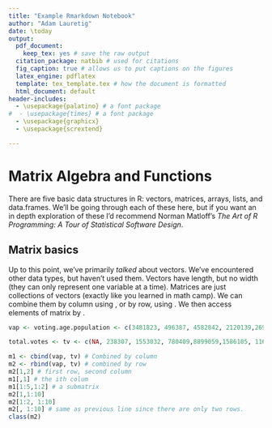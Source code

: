 ```yaml
---
title: "Example Rmarkdown Notebook"
author: "Adam Lauretig"
date: \today
output:
  pdf_document: 
    keep_tex: yes # save the raw output
  citation_package: natbib # used for citations
  fig_caption: true # allows us to put captions on the figures
  latex_engine: pdflatex
  template: tex_template.tex # how the document is formatted
  html_document: default
header-includes:
  - \usepackage{palatino} # a font package
#  - \usepackage{times} # a font package
  - \usepackage{graphicx}
  - \usepackage{scrextend}

---
```


# Matrix Algebra and Functions

There are five basic data structures in R: vectors, matrices, arrays, lists, and data.frames. We'll be going through each of these here, but if you want an in depth exploration of these I'd recommend Norman Matloff's *The Art of R Programming: A Tour of Statistical Software Design*.

## Matrix basics

Up to this point, we've primarily *talked* about vectors. We've encountered other data types, but haven't used them. Vectors have length, but no width (they can only represent one variable at a time). Matrices are just collections of vectors (exactly like you learned in math camp). We can combine them by column using \texttt{cbind}, or by row, using \texttt{rbind}. We then access elements of matrix by \texttt{matrix[row, column]}.

```r
vap <- voting.age.population <- c(3481823, 496387, 4582842, 2120139,26955438,3617942,2673154,652189,472143,14085749,6915512,995937,1073799,9600372,4732010,2265860,2068253,3213141,3188765,1033632,4242214,4997677,7620982,3908159,2139918,4426278,731365,1321923,1870315,1012033,6598368,1452962,14838076,6752018,494923,8697456,2697855,2850525,9612380,824854,3303593,594599,4636679,17038979,1797941,487900,5841335,4876661,1421717,4257230,392344)

total.votes <- tv <- c(NA, 238307, 1553032, 780409,8899059,1586105, 1162391,258053, 122356,4884544, 2143845,348988, 458927,3586292, 1719351,1071509, 864083,1370062, 954896,NA, 1809237, 2243835,3852008, 2217552,NA, 2178278, 411061,610499, 586274,418550, 2315643,568597, 4703830,2036451, 220479,4184072, NA,1399650, NA,392882, 1117311,341105, 1868363,NA, 582561, 263025,2398589, 2085074,473014, 2183155, 196217)

m1 <- cbind(vap, tv) # Combined by column
m2 <- rbind(vap, tv) # combined by row
m2[1,2] # first row, second column
m1[,1] # the ith colum
m1[1:5,1:2] # a submatrix
m2[1,1:10]
m2[1:2, 1:10]
m2[, 1:10] # same as previous line since there are only two rows.
class(m2)
```

